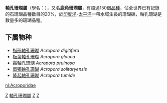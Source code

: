 {{Automatic taxobox
| taxon = Acropora
| image = Hertshoon.jpg
| image_caption = 
| authority = Oken, 1815
| subdivision_ranks = [[種|種]]
| subdivision = 
见正文。
}}
'''軸孔珊瑚屬'''（學名：{{lang|la|''Acropora''}}），又名'''鹿角珊瑚屬'''，有超過150個[[品種|品種]]，佔全世界已有記錄的石珊瑚品種數目的20%，於[[印度洋|印度洋]]-[[太平洋|太平洋]]一帶水域生長的珊瑚礁，軸孔珊瑚是數量多的珊瑚品種。

==下属物种==
* [[指形軸孔珊瑚|指形軸孔珊瑚]] ''Acropora digitifera''
* [[板葉軸孔珊瑚|板葉軸孔珊瑚]] ''Acropora glauca''
* [[霜軸孔珊瑚|霜軸孔珊瑚]] ''Acropora pruinosa''
* [[單獨軸孔珊瑚|單獨軸孔珊瑚]] ''Acropora solitaryensis''
* [[隆起軸孔珊瑚|隆起軸孔珊瑚]] ''Acropora tumide''

{{Taxonbar}}

[[Category:珊瑚礁|Z]]
[[Category:軸孔珊瑚屬|]]
[[Category:鹿角珊瑚科|Z]]
[[Category:_1815年描述的分类群|Z]]

[[nl:Acroporidae|nl:Acroporidae]]